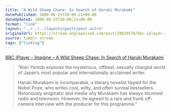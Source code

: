 ```yaml
---
title: "A Wild Sheep Chase: In Search of Haruki Murakami"
datePublished: 2008-06-25T20:09:21+00:00
dateUpdated: 2008-06-25T20:09:21+00:00
format: "link"
layout: "../../../layouts/posts/post.astro"
originalUrl: https://stream.anglepoised.com/post/39829578/bbc-iplayer-imagine-a-wild-sheep-chase-in
source: tumblr stream
tags: ["linklog"]
---
```


[BBC iPlayer &#8211; Imagine &#8211; A Wild Sheep Chase: In Search of Haruki Murakami][1]

> &ldquo;Alan Yentob explores the mysterious, offbeat, sexually charged world of Japan&rsquo;s most popular and internationally acclaimed writer.
>
> Haruki Murakami is incomparable, a literary novelist tipped for the Nobel Prize, who writes cool, witty, and often surreal bestsellers. Notoriously enigmatic and media-shy Murakami has always shunned radio and television. However, he agreed to a rare and frank off-camera interview with the producer for this programme.&rdquo;

[1]: https://www.bbc.co.uk/programmes/b00ck232
